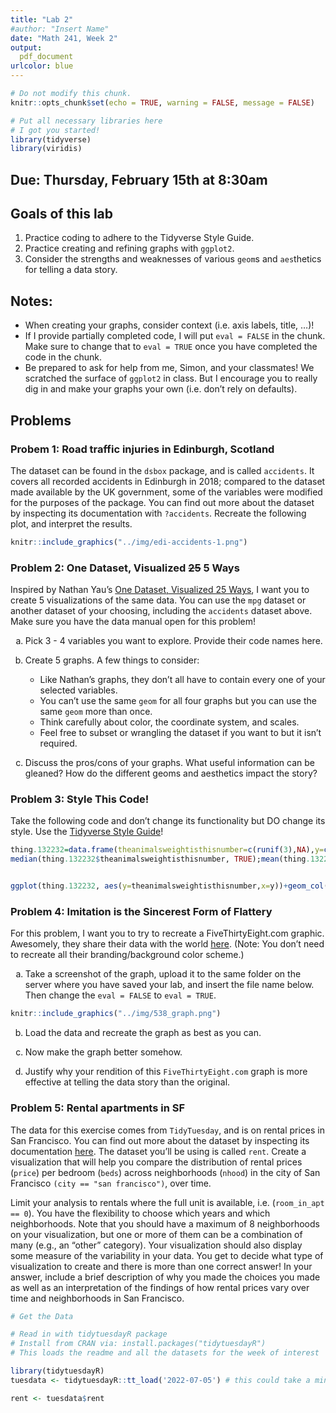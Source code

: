 ```yaml
---
title: "Lab 2"
#author: "Insert Name"
date: "Math 241, Week 2"
output:
  pdf_document
urlcolor: blue
---
```


```r
# Do not modify this chunk.
knitr::opts_chunk$set(echo = TRUE, warning = FALSE, message = FALSE)


```

```r
# Put all necessary libraries here
# I got you started!
library(tidyverse)
library(viridis)
```



## Due: Thursday, February 15th at 8:30am

## Goals of this lab

1. Practice coding to adhere to the Tidyverse Style Guide.
1. Practice creating and refining graphs with `ggplot2`.
1. Consider the strengths and weaknesses of various `geom`s and `aes`thetics for telling a data story.

## Notes:

* When creating your graphs, consider context (i.e. axis labels, title, ...)!
* If I provide partially completed code, I will put `eval = FALSE` in the chunk.  Make sure to change that to `eval = TRUE` once you have completed the code in the chunk.
* Be prepared to ask for help from me, Simon, and your classmates!  We scratched the surface of `ggplot2` in class.  But I encourage you to really dig in and make your graphs your own (i.e. don't rely on defaults).



## Problems


### Probem 1: Road traffic injuries in Edinburgh, Scotland 

The dataset can be found in the `dsbox` package, and is called `accidents`. It covers all recorded accidents in Edinburgh in 2018; compared to the dataset made available by the UK government, some of the variables were modified for the purposes of the package. You can find out more about the dataset by inspecting its documentation with `?accidents`. Recreate the following plot, and interpret the results.


```r
knitr::include_graphics("../img/edi-accidents-1.png")
```


### Problem 2: One Dataset, Visualized ~~25~~ 5 Ways

Inspired by Nathan Yau's [One Dataset, Visualized 25 Ways](https://flowingdata.com/2017/01/24/one-dataset-visualized-25-ways/), I want you to create 5 visualizations of the same data. You can use the `mpg` dataset or another dataset of your choosing, including the `accidents` dataset above. Make sure you have the data manual open for this problem!  

a. Pick 3 - 4 variables you want to explore.  Provide their code names here.

b. Create 5 graphs.  A few things to consider:
    + Like Nathan's graphs, they don't all have to contain every one of your selected variables.
    + You can't use the same `geom` for all four graphs but you can use the same `geom` more than once.
    + Think carefully about color, the coordinate system, and scales.
    + Feel free to subset or wrangling the dataset if you want to but it isn't required.

c. Discuss the pros/cons of your graphs.  What useful information can be gleaned?  How do the different geoms and aesthetics impact the story?


### Problem 3: Style This Code!

Take the following code and don't change its functionality but DO change its style.  Use the [Tidyverse Style Guide](https://style.tidyverse.org/)!

```r
thing.132232=data.frame(theanimalsweightisthisnumber=c(runif(3),NA),y=c("cat","mouse","dog","rat"))
median(thing.132232$theanimalsweightisthisnumber, TRUE);mean(thing.132232$theanimalsweightisthisnumber, 0 , TRUE); var(thing.132232$theanimalsweightisthisnumber, NULL, TRUE)


ggplot(thing.132232, aes(y=theanimalsweightisthisnumber,x=y))+geom_col()+scale_y_continuous()
```



### Problem 4: Imitation is the Sincerest Form of Flattery

For this problem, I want you to try to recreate a FiveThirtyEight.com graphic.  Awesomely, they share their data with the world [here](https://data.fivethirtyeight.com/).  (Note: You don't need to recreate all their branding/background color scheme.)

a. Take a screenshot of the graph, upload it to the same folder on the server where you have saved your lab, and insert the file name below.  Then change the `eval = FALSE` to `eval = TRUE`.


```r
knitr::include_graphics("../img/538_graph.png")
```


b. Load the data and recreate the graph as best as you can.  

c. Now make the graph better somehow.

d. Justify why your rendition of this `FiveThirtyEight.com` graph is more effective at telling the data story than the original. 

### Problem 5: Rental apartments in SF

The data for this exercise comes from `TidyTuesday`, and is on rental prices in San Francisco. You can find out more about the dataset by inspecting its documentation [here](https://github.com/rfordatascience/tidytuesday/tree/master/data/2022/2022-07-05). The dataset you'll be using is called `rent`. Create a visualization that will help you compare the distribution of rental prices (`price`) per bedroom (`beds`) across neighborhoods (`nhood`) in the city of San Francisco `(city == "san francisco")`, over time. 

Limit your analysis to rentals where the full unit is available, i.e. (`room_in_apt	== 0`). You have the flexibility to choose which years and which neighborhoods. Note that you should have a maximum of 8 neighborhoods on your visualization, but one or more of them can be a combination of many (e.g., an "other" category). Your visualization should also display some measure of the variability in your data.
You get to decide what type of visualization to create and there is more than one correct answer! In your answer, include a brief description of why you made the choices you made as well as an interpretation of the findings of how rental prices vary over time and neighborhoods in San Francisco.

```r
# Get the Data

# Read in with tidytuesdayR package 
# Install from CRAN via: install.packages("tidytuesdayR")
# This loads the readme and all the datasets for the week of interest

library(tidytuesdayR)
tuesdata <- tidytuesdayR::tt_load('2022-07-05') # this could take a minute

rent <- tuesdata$rent

```

